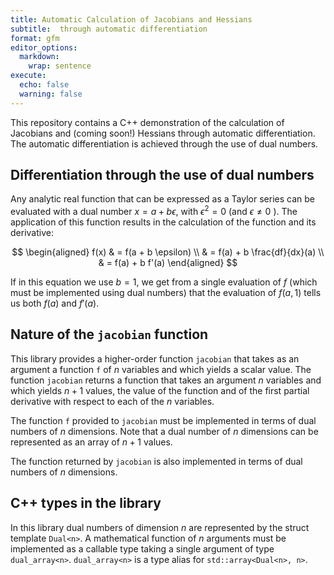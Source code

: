 ```yaml
---
title: Automatic Calculation of Jacobians and Hessians
subtitle:  through automatic differentiation
format: gfm
editor_options:
  markdown:
    wrap: sentence
execute:
  echo: false
  warning: false
---  
```


This repository contains a C++ demonstration of the calculation of Jacobians and (coming soon!) Hessians through automatic differentiation.
The automatic differentiation is achieved through the use of dual numbers.

## Differentiation through the use of dual numbers

Any analytic real function that can be expressed as a Taylor series can be evaluated with a dual number $x = a + b \epsilon$, with $\epsilon^2 = 0$ (and $\epsilon \ne 0$ ).
The application of this function results in the calculation of the function and its derivative:

$$
\begin{aligned}
f(x) & = f(a + b \epsilon) \\
     & = f(a) + b \frac{df}{dx}(a) \\
     & = f(a) + b f'(a)
\end{aligned}
$$

If in this equation we use $b=1$, we get from a single evaluation of $f$ (which must be implemented using dual numbers) that the evaluation of $f(a,1)$ tells us both $f(a)$ and $f'(a)$.

## Nature of the `jacobian` function

This library provides a higher-order function `jacobian` that takes as an argument a function `f` of $n$ variables and which yields a scalar value.
The function `jacobian` returns a function that takes an argument $n$ variables and which yields $n+1$ values, the value of the function and of the first partial derivative with respect to each of the $n$ variables.

The function `f` provided to `jacobian` must be implemented in terms of dual numbers of $n$ dimensions.
Note that a dual number of $n$ dimensions can be represented as an array of $n+1$ values.

The function returned by `jacobian` is also implemented in terms of dual numbers of $n$ dimensions.

## C++ types in the library

In this library dual numbers of dimension $n$ are represented by the struct template `Dual<n>`.
A mathematical function of $n$ arguments must be implemented as a callable type taking a single argument of type `dual_array<n>`.
`dual_array<n>` is a type alias for `std::array<Dual<n>, n>`.